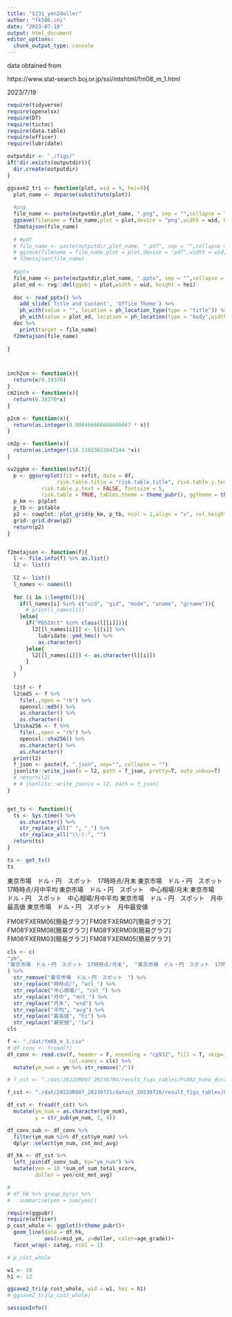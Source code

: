 ---
title: "S231_yen2doller"
author: "fk506.cni"
date: "2023-07-19"
output: html_document
editor_options: 
  chunk_output_type: console
---

data obtained from

https://www.stat-search.boj.or.jp/ssi/mtshtml/fm08_m_1.html

2023/7/19



```{r}
require(tidyverse)
require(openxlsx)
require(DT)
require(tictoc)
require(data.table)
require(officer)
require(lubridate)
```


```{r}
outputdir <- "./figs/"
if(!dir.exists(outputdir)){
  dir.create(outputdir)
}

ggsave2_tri <- function(plot, wid = 9, hei=9){
  plot_name <- deparse(substitute(plot))
  
  #png
  file_name <- paste(outputdir,plot_name, ".png", sep = "",collapse = "")
  ggsave(filename = file_name,plot = plot,device = "png",width = wid, height = hei,dpi = 300,units = "cm")
  f2metajson(file_name)
  
  # #pdf
  # file_name <- paste(outputdir,plot_name, ".pdf", sep = "",collapse = "")
  # ggsave(filename = file_name,plot = plot,device = "pdf",width = wid, height = hei,dpi = 300,units = "cm")
  # f2metajson(file_name)
  
  #pptx
  file_name <- paste(outputdir,plot_name, ".pptx", sep = "",collapse = "")
  plot_ed <- rvg::dml(ggobj = plot,width = wid, height = hei)
  
  doc <- read_pptx() %>%
    add_slide('Title and Content', 'Office Theme') %>%
    ph_with(value = "", location = ph_location_type(type = "title")) %>%
    ph_with(value = plot_ed, location = ph_location(type = "body",width = cm2inch(wid), height = cm2inch(hei),left = 2, top = 2))
  doc %>%
    print(target = file_name)
  f2metajson(file_name)
  
}



inch2cm <- function(x){
  return(x/0.39370)
}
cm2inch <- function(x){
  return(0.39370*x)
}

p2cm <- function(x){
  return(as.integer(0.008466666666666667 * x))
}

cm2p <- function(x){
  return(as.integer(118.11023622047244 *x))
}

sv2ggkm <- function(svfit){
  p <- ggsurvplot(fit = svfit, data = df,
                risk.table.title = "risk.table.title", risk.table.y.text.col = TRUE,
           risk.table.y.text = FALSE, fontsize = 5,
           risk.table = TRUE, tables.theme = theme_pubr(), ggtheme = theme_pubr())
  p_km <- p$plot
  p_tb <- p$table
  p2 <- cowplot::plot_grid(p_km, p_tb, ncol = 1,align = "v", rel_heights = c(3,1))
  grid::grid.draw(p2)
  return(p2)
}


f2metajson <- function(f){
  l <- file.info(f) %>% as.list()
  l2 <- list()
  
  l2 <- list()
  l_names <- names(l)
  
  for (i in 1:length(l)){
    if(l_names[i] %in% c("uid", "gid", "mode", "uname", "grname")){
      # print(l_names[i])
    }else{
      if("POSIXct" %in% class(l[[i]])){
        l2[[l_names[i]]] <- l[[i]] %>% 
          lubridate::ymd_hms() %>% 
          as.character()
      }else{
        l2[[l_names[i]]] <- as.character(l[[i]])
      }
    }
  }
  
  l2$f <- f
  l2$md5 <- f %>% 
    file(.,open = "rb") %>% 
    openssl::md5() %>% 
    as.character() %>% 
    as.character()
  l2$sha256 <- f %>% 
    file(.,open = "rb") %>% 
    openssl::sha256() %>% 
    as.character() %>% 
    as.character()
  print(l2)
  f_json <- paste(f, ".json", sep="", collapse = "")
  jsonlite::write_json(x = l2, path = f_json, pretty=T, auto_unbox=T)
  # return(l2)
  # # jsonlite::write_json(x = l2, path = f_json)
}


get_ts <- function(){
  ts <- Sys.time() %>% 
    as.character() %>% 
    str_replace_all(" ", "_") %>% 
    str_replace_all("\\-|:", "")
  return(ts)
}


```



```{r}
ts <- get_ts()
ts
```

東京市場　ドル・円　スポット　17時時点/月末	東京市場　ドル・円　スポット　17時時点/月中平均	東京市場　ドル・円　スポット　中心相場/月末	東京市場　ドル・円　スポット　中心相場/月中平均	東京市場　ドル・円　スポット　月中最高値	東京市場　ドル・円　スポット　月中最安値


FM08'FXERM06[簡易グラフ]	FM08'FXERM07[簡易グラフ]	FM08'FXERM08[簡易グラフ]	FM08'FXERM09[簡易グラフ]	FM08'FXERM03[簡易グラフ]	FM08'FXERM05[簡易グラフ]

```{r}
cls <- c(
"ym",
"東京市場　ドル・円　スポット　17時時点/月末",	"東京市場　ドル・円　スポット　17時時点/月中平均",	"東京市場　ドル・円　スポット　中心相場/月末",	"東京市場　ドル・円　スポット　中心相場/月中平均",	"東京市場　ドル・円　スポット　月中最高値",	"東京市場　ドル・円　スポット　月中最安値"
) %>% 
  str_remove("東京市場　ドル・円　スポット　") %>% 
  str_replace("時時点/", "ocl_") %>% 
  str_replace("中心相場/", "cnt_") %>% 
  str_replace("月中", "mnt_") %>% 
  str_replace("月末", "end") %>% 
  str_replace("平均", "avg") %>% 
  str_replace("最高値", "hi") %>% 
  str_replace("最安値", "lw")
cls

f <- "./dat/fm08_m_1.csv"
# df_conv <- fread(f)
df_conv <- read.csv(f, header = F, encoding = "cp932", fill = T, skip=170,
                    col.names = cls) %>% 
  mutate(ym_num = ym %>% str_remove("/"))
```


```{r}
# f_cst <- "./dat/2022UR007_20230704/result_figs_tables/Ps002_hoko_dist/hoko_status_smr_20230704_104823.csv"

f_cst <- "./dat/2022UR007_20230721/datout_20230720/result_figs_tables/Ps002_hoko_dist/hoko_status_smr_20230721_091131.csv"

df_cst <- fread(f_cst) %>% 
  mutate(ym_num = as.character(ym_num),
         y = str_sub(ym_num, 1, 4))

df_conv_sub <- df_conv %>% 
  filter(ym_num %in% df_cst$ym_num) %>% 
  dplyr::select(ym_num, cnt_mnt_avg)

df_hk <- df_cst %>%
  left_join(df_conv_sub, by="ym_num") %>% 
  mutate(yen = 10 *sum_of_sum_total_score,
         doller = yen/cnt_mnt_avg)

# 
# df_hk %>% group_by(y) %>% 
#   summarise(yen = sum(yen))
```





```{r}
require(ggpubr)
require(officer)
p_cost_whole <- ggplot()+theme_pubr()+
  geom_line(data = df_hk,
            aes(x=mid_ym, y=doller, color=age_grade))+
  facet_wrap(~ categ, ncol = 1)

# p_cost_whole
```

```{r}
w1 <- 18
h1 <- 12

ggsave2_tri(p_cost_whole, wid = w1, hei = h1)
# ggsave2_tri(p_cost_whole)
```

```{r}
sessionInfo()
```

